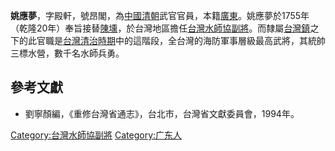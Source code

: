 '''姚應夢'''，字殿軒，號昂閣，為[[中國|中國]][[清朝|清朝]]武官官員，本籍[[廣東|廣東]]。姚應夢於1755年（乾隆20年）奉旨接替[[陳壎|陳壎]]，於台灣地區擔任[[台灣水師協|台灣水師協]][[副將|副將]]。而隸屬[[台灣鎮|台灣鎮]]之下的此官職是[[台灣清治時期|台灣清治時期]]中的這階段，全台灣的海防軍事層級最高武將，其統帥三標水營，數千名水師兵勇。
{{start box}}
{{s-before|[[陳壎|陳壎]]}}
{{s-title|[[台灣水師協|台灣水師協]][[副將|副將]]|1755年上任}}
{{s-after|[[黃良|黃良]]}}
{{end box}}

==參考文獻==
*劉寧顏編，《重修台灣省通志》，台北市，台灣省文獻委員會，1994年。

{{清朝人物小作品}}

[[Category:台灣水師協副將|Category:台灣水師協副將]]
[[Category:广东人|Category:广东人]]